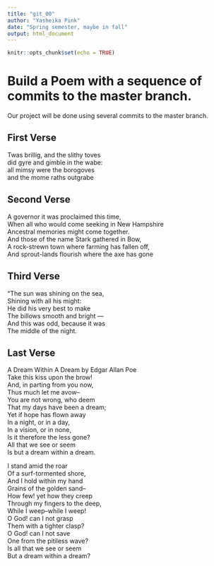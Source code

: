---
title: "git_00"
author: "Yasheika Pink"
date: "Spring semester, maybe in fall"
output: html_document
---

```{r setup, include=FALSE}
knitr::opts_chunk$set(echo = TRUE)
```
# Build a Poem with a sequence of commits to the master branch.
Our project will be done using several commits to the master branch.
<!-- Do not modify or change any text in "!--" bracketed areas such as this --- these are instructions to
you, if you change any of this the git program will notice it and compromise your git merging strategy !-->

## First Verse 
<!--Put the first five lines of a poem by Lewis Carrol in this section!-->
Twas brillig, and the slithy toves  
did gyre and gimble in the wabe:  
all mimsy were the borogoves  
and the mome raths outgrabe

## Second Verse
<!--Put the first five lines of a poem by Robert Frost here!-->

A governor it was proclaimed this time,  
When all who would come seeking in New Hampshire  
Ancestral memories might come together.  
And those of the name Stark gathered in Bow,  
A rock-strewn town where farming has fallen off,  
And sprout-lands flourish where the axe has gone  


## Third Verse
<!--Put the first two verses of The Walrus and the Carpenter here!-->


"The sun was shining on the sea,  
      Shining with all his might:  
He did his very best to make  
      The billows smooth and bright —  
And this was odd, because it was  
      The middle of the night.  


## Last Verse
<!--Put a short poem of your choice 8-20 lines,here!-->

A Dream Within A Dream by Edgar Allan Poe  
Take this kiss upon the brow!  
And, in parting from you now,  
Thus much let me avow--  
You are not wrong, who deem  
That my days have been a dream;  
Yet if hope has flown away  
In a night, or in a day,  
In a vision, or in none,  
Is it therefore the less gone?  
All that we see or seem  
Is but a dream within a dream.  

I stand amid the roar  
Of a surf-tormented shore,  
And I hold within my hand  
Grains of the golden sand--  
How few! yet how they creep  
Through my fingers to the deep,  
While I weep--while I weep!  
O God! can I not grasp  
Them with a tighter clasp?  
O God! can I not save  
One from the pitiless wave?  
Is all that we see or seem  
But a dream within a dream?  

